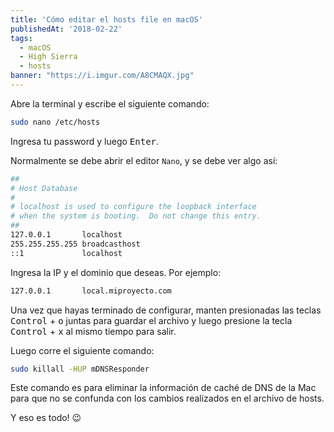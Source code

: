 ```yaml
---
title: 'Cómo editar el hosts file en macOS'
publishedAt: '2018-02-22'
tags:
  - macOS
  - High Sierra
  - hosts
banner: "https://i.imgur.com/A8CMAQX.jpg"
---
```


Abre la terminal y escribe el siguiente comando:

```bash
sudo nano /etc/hosts
```

Ingresa tu password y luego <kbd>Enter</kbd>.

Normalmente se debe abrir el editor `Nano`, y se debe ver algo así:

```bash
##
# Host Database
#
# localhost is used to configure the loopback interface
# when the system is booting.  Do not change this entry.
##
127.0.0.1       localhost
255.255.255.255 broadcasthost
::1             localhost
```

Ingresa la IP y el dominio que deseas. Por ejemplo:

```bash
127.0.0.1       local.miproyecto.com
```

Una vez que hayas terminado de configurar, manten presionadas las teclas <kbd>Control</kbd> + <kbd>o</kbd> juntas para guardar el archivo y luego presione la tecla <kbd>Control</kbd> + <kbd>x</kbd> al mismo tiempo para salir.

Luego corre el siguiente comando:

```bash
sudo killall -HUP mDNSResponder
```

Este comando es para eliminar la información de caché de DNS de la Mac para que no se confunda con los cambios realizados en el archivo de hosts.

Y eso es todo! 😉
